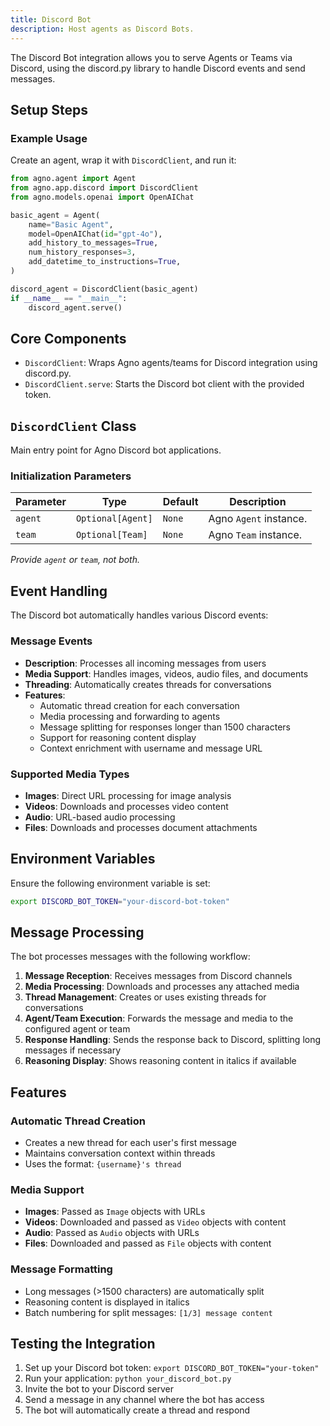 ```yaml
---
title: Discord Bot
description: Host agents as Discord Bots.
---
```


The Discord Bot integration allows you to serve Agents or Teams via Discord, using the discord.py library to handle Discord events and send messages.

## Setup Steps

<Snippet file="setup-discord-app.mdx" />

### Example Usage

Create an agent, wrap it with `DiscordClient`, and run it:

```python
from agno.agent import Agent
from agno.app.discord import DiscordClient
from agno.models.openai import OpenAIChat

basic_agent = Agent(
    name="Basic Agent",
    model=OpenAIChat(id="gpt-4o"), 
    add_history_to_messages=True,
    num_history_responses=3,
    add_datetime_to_instructions=True,
)

discord_agent = DiscordClient(basic_agent)
if __name__ == "__main__":
    discord_agent.serve()
```

## Core Components

- `DiscordClient`: Wraps Agno agents/teams for Discord integration using discord.py.
- `DiscordClient.serve`: Starts the Discord bot client with the provided token.

## `DiscordClient` Class

Main entry point for Agno Discord bot applications.

### Initialization Parameters

| Parameter | Type              | Default | Description                           |
| --------- | ----------------- | ------- | ------------------------------------- |
| `agent`   | `Optional[Agent]` | `None`  | Agno `Agent` instance.                |
| `team`    | `Optional[Team]`  | `None`  | Agno `Team` instance.                 |

*Provide `agent` or `team`, not both.*

## Event Handling

The Discord bot automatically handles various Discord events:

### Message Events
- **Description**: Processes all incoming messages from users
- **Media Support**: Handles images, videos, audio files, and documents
- **Threading**: Automatically creates threads for conversations
- **Features**:
  - Automatic thread creation for each conversation
  - Media processing and forwarding to agents
  - Message splitting for responses longer than 1500 characters
  - Support for reasoning content display
  - Context enrichment with username and message URL

### Supported Media Types
- **Images**: Direct URL processing for image analysis
- **Videos**: Downloads and processes video content
- **Audio**: URL-based audio processing
- **Files**: Downloads and processes document attachments

## Environment Variables

Ensure the following environment variable is set:

```bash
export DISCORD_BOT_TOKEN="your-discord-bot-token"
```

## Message Processing

The bot processes messages with the following workflow:

1. **Message Reception**: Receives messages from Discord channels
2. **Media Processing**: Downloads and processes any attached media
3. **Thread Management**: Creates or uses existing threads for conversations
4. **Agent/Team Execution**: Forwards the message and media to the configured agent or team
5. **Response Handling**: Sends the response back to Discord, splitting long messages if necessary
6. **Reasoning Display**: Shows reasoning content in italics if available

## Features

### Automatic Thread Creation
- Creates a new thread for each user's first message
- Maintains conversation context within threads
- Uses the format: `{username}'s thread`

### Media Support
- **Images**: Passed as `Image` objects with URLs
- **Videos**: Downloaded and passed as `Video` objects with content
- **Audio**: Passed as `Audio` objects with URLs  
- **Files**: Downloaded and passed as `File` objects with content

### Message Formatting
- Long messages (>1500 characters) are automatically split
- Reasoning content is displayed in italics
- Batch numbering for split messages: `[1/3] message content`

## Testing the Integration

1. Set up your Discord bot token: `export DISCORD_BOT_TOKEN="your-token"`
2. Run your application: `python your_discord_bot.py`
3. Invite the bot to your Discord server
4. Send a message in any channel where the bot has access
5. The bot will automatically create a thread and respond


